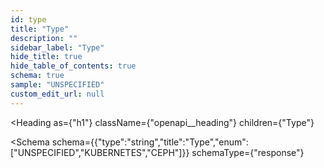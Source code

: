 ```yaml
---
id: type
title: "Type"
description: ""
sidebar_label: "Type"
hide_title: true
hide_table_of_contents: true
schema: true
sample: "UNSPECIFIED"
custom_edit_url: null
---
```



<Heading
  as={"h1"}
  className={"openapi__heading"}
  children={"Type"}
>
</Heading>





<Schema
  schema={{"type":"string","title":"Type","enum":["UNSPECIFIED","KUBERNETES","CEPH"]}}
  schemaType={"response"}
>
  
</Schema>
            